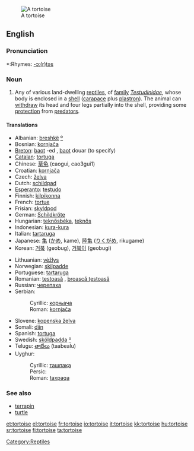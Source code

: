 {{wikipedia}}
[[Image:Aldabra.giant.tortoise.arp.jpg|thumb|A tortoise]]
==English==

===Pronunciation===
*:Rhymes: [[Rhymes:English:-ɔː(r)təs|-ɔː(r)təs]]

===Noun===
{{en-noun}}

# Any of various land-dwelling [[reptile]]s, of [[family]] ''[[Testudinidae]]'', whose body is enclosed in a [[shell]] ([[carapace]] plus [[plastron]]).  The animal can [[withdraw]] its head and four legs partially into the shell, providing some [[protection]] from [[predator]]s.

====Translations====
{{top}}
*Albanian: [[breshkë]] [[:sq:breshkë|º]] {{f}}
*Bosnian: [[kornjača]] {{f}}
*[[Breton]]: [[baot]] {{f}} -ed {{p}}, [[baot]] douar (to specify)
*[[Catalan]]: [[tortuga]] {{f}}
*Chinese: [[草龟]] (caogui, cao3gui1)
*Croatian: [[kornjača]] {{f}}
*Czech: [[želva]]
*Dutch: [[schildpad]] {{f}}
*[[Esperanto]]: [[testudo]]
*Finnish: [[kilpikonna]]
*French: [[tortue]] {{f}}
*Frisian: [[skyldpod]]
*German: [[Schildkröte]] {{f}}
*Hungarian: [[teknősbéka]], [[teknős]]
*Indonesian: [[kura-kura]]
*Italian: [[tartaruga]] {{f}}
*Japanese: [[亀]] ([[かめ]], kame), [[陸亀]] ([[りくがめ]], rikugame)
*Korean: [[거북]] (geobug), [[거북이]] (geobugi)
{{mid}}
*Lithuanian: [[vėžlys]] {{m}}
*Norwegian: [[skilpadde]]
*Portuguese: [[tartaruga]] {{f}}
*Romanian: [[ţestoasă]] {{f}}, [[broască ţestoasă]] {{f}}
*Russian: [[черепаха]]
*Serbian:
*:Cyrillic: [[корњача]] {{f}}
*:Roman: [[kornjača#Serbian|kornjača]] {{f}}
*Slovene: [[kopenska želva]] {{f}}
*Somali: [[diin]]
*Spanish: [[tortuga]] {{f}}
*Swedish: [[sköldpadda]] [[:sv:sköldpadda|º]]
*Telugu: [[తాబేలు]] (taabealu)
*Uyghur:
*:Cyrillic: [[ташпақа]]
*:Persic: {{FAchar|[[تاشپاقا]]}}
*:Roman: [[taxpak̡a|taxpaqa]]
{{bottom}}

===See also===
*[[terrapin]]
*[[turtle]]

[[Category:Reptiles]]

[[et:tortoise]]
[[el:tortoise]]
[[fr:tortoise]]
[[io:tortoise]]
[[it:tortoise]]
[[kk:tortoise]]
[[hu:tortoise]]
[[sr:tortoise]]
[[fi:tortoise]]
[[ta:tortoise]]